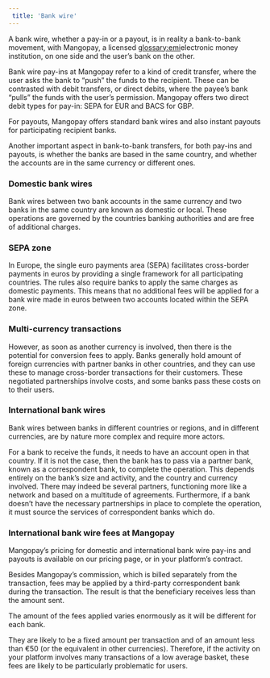 ```yaml
---  
 title: 'Bank wire'  
---  
```


A bank wire, whether a pay-in or a payout, is in reality a bank-to-bank movement, with Mangopay, a licensed <glossary:emi>electronic money institution</glossary>, on one side and the user’s bank on the other.  

Bank wire pay-ins at Mangopay refer to a kind of credit transfer, where the user asks the bank to “push” the funds to the recipient. These can be contrasted with debit transfers, or direct debits, where the payee’s bank “pulls” the funds with the user’s permission. Mangopay offers two direct debit types for pay-in: SEPA for EUR and BACS for GBP.   

For payouts, Mangopay offers standard bank wires and also instant payouts for participating recipient banks.  

Another important aspect in bank-to-bank transfers, for both pay-ins and payouts, is whether the banks are based in the same country, and whether the accounts are in the same currency or different ones.  

### Domestic bank wires  

Bank wires between two bank accounts in the same currency and two banks in the same country are known as domestic or local. These operations are governed by the countries banking authorities and are free of additional charges.  

### SEPA zone  

In Europe, the single euro payments area (SEPA) facilitates cross-border payments in euros by providing a single framework for all participating countries. The rules also require banks to apply the same charges as domestic payments. This means that no additional fees will be applied for a bank wire made in euros between two accounts located within the SEPA zone.  

### Multi-currency transactions  

However, as soon as another currency is involved, then there is the potential for conversion fees to apply. Banks generally hold amount of foreign currencies with partner banks in other countries, and they can use these to manage cross-border transactions for their customers. These negotiated partnerships involve costs, and some banks pass these costs on to their users.  

### International bank wires  

Bank wires between banks in different countries or regions, and in different currencies, are by nature more complex and require more actors.  

For a bank to receive the funds, it needs to have an account open in that country. If it is not the case, then the bank has to pass via a partner bank, known as a correspondent bank, to complete the operation. This depends entirely on the bank’s size and activity, and the country and currency involved. There may indeed be several partners, functioning more like a network and based on a multitude of agreements. Furthermore, if a bank doesn’t have the necessary partnerships in place to complete the operation, it must source the services of correspondent banks which do.  

### International bank wire fees at Mangopay  

Mangopay’s pricing for domestic and international bank wire pay-ins and payouts is available on our pricing page, or in your platform’s contract.  

Besides Mangopay’s commission, which is billed separately from the transaction, fees may be applied by a third-party correspondent bank during the transaction. The result is that the beneficiary receives less than the amount sent.  

The amount of the fees applied varies enormously as it will be different for each bank.  

They are likely to be a fixed amount per transaction and of an amount less than €50 (or the equivalent in other currencies). Therefore, if the activity on your platform involves many transactions of a low average basket, these fees are likely to be particularly problematic for users.